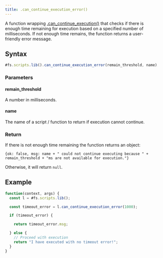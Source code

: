 ```yaml
---
title: .can_continue_execution_error()
---
```


A function wrapping [.can_continue_execution()](can_continue_execution) that checks if there is enough time remaining for execution based on a specified number of milliseconds. If not enough time remains, the function returns a user-friendly error message.

## Syntax

```js
#fs.scripts.lib().can_continue_execution_error(remain_threshold, name);
```

### Parameters

#### remain_threshold

A number in milliseconds.

#### name

The name of a script / function to return if execution cannot continue.
### Return

If there is not enough time remaining the function returns an object:

`{ok: false, msg: name + " could not continue executing because " + remain_threshold + "ms are not available for execution."}`

Otherwise, it will return `null`.

## Example

```js
function(context, args) {
  const l = #fs.scripts.lib();

  const timeout_error = l.can_continue_execution_error(1000);

  if (timeout_error) {

    return timeout_error.msg;

  } else {
    // Proceed with execution
    return "I have executed with no timeout error!";
  }
}
```
